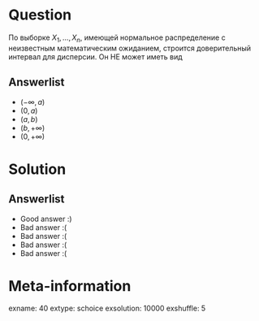 Question
========
По выборке $X_1,\ldots,X_{n}$, имеющей нормальное распределение с неизвестным математическим ожиданием, строится доверительный интервал для дисперсии. Он НЕ может иметь вид



Answerlist
----------
*  $(-\infty, a)$
*  $(0, a)$
*  $(a, b)$
*  $(b, +\infty)$
*  $(0, +\infty)$

Solution
========

Answerlist
----------
*  Good answer :)
*  Bad answer :(
*  Bad answer :(
*  Bad answer :(
*  Bad answer :(

Meta-information
================
exname: 40
extype: schoice
exsolution: 10000
exshuffle: 5
